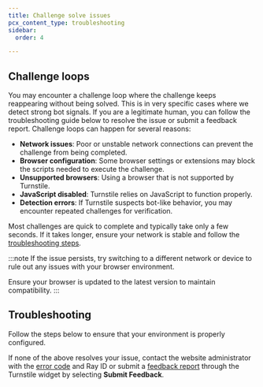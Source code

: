 ```yaml
---
title: Challenge solve issues
pcx_content_type: troubleshooting
sidebar:
  order: 4

---
```



## Challenge loops

You may encounter a challenge loop where the challenge keeps reappearing without being solved. This is in very specific cases where we detect strong bot signals. If you are a legitimate human, you can follow the troubleshooting guide below to resolve the issue or submit a feedback report. Challenge loops can happen for several reasons:

- **Network issues**: Poor or unstable network connections can prevent the challenge from being completed.
- **Browser configuration**: Some browser settings or extensions may block the scripts needed to execute the challenge.
- **Unsupported browsers**: Using a browser that is not supported by Turnstile.
- **JavaScript disabled**: Turnstile relies on JavaScript to function properly.
- **Detection errors**: If Turnstile suspects bot-like behavior, you may encounter repeated challenges for verification.

Most challenges are quick to complete and typically take only a few seconds. If it takes longer, ensure your network is stable and follow the [troubleshooting steps](#troubleshooting).

:::note
If the issue persists, try switching to a different network or device to rule out any issues with your browser environment.

Ensure your browser is updated to the latest version to maintain compatibility.
:::

## Troubleshooting

Follow the steps below to ensure that your environment is properly configured.

<Render file="troubleshooting-steps" product="turnstile"/>

If none of the above resolves your issue, contact the website administrator with the [error code](/turnstile/troubleshooting/client-side-errors/error-codes/) and Ray ID or submit a [feedback report](/turnstile/troubleshooting/feedback-reports/) through the Turnstile widget by selecting **Submit Feedback**.
